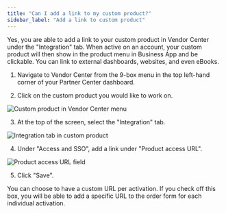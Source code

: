 ```yaml
---
title: "Can I add a link to my custom product?"
sidebar_label: "Add a link to custom product"
---
```


Yes, you are able to add a link to your custom product in Vendor Center under the "Integration" tab. When active on an account, your custom product will then show in the product menu in Business App and be clickable. You can link to external dashboards, websites, and even eBooks.

1) Navigate to Vendor Center from the 9-box menu in the top left-hand corner of your Partner Center dashboard.

2) Click on the custom product you would like to work on.

![Custom product in Vendor Center menu](/img/partner-center/vendor-center-faqs/custom-product-vendor-center-menu.jpg)

3) At the top of the screen, select the "Integration" tab.

![Integration tab in custom product](/img/partner-center/vendor-center-faqs/custom-product-integration-tab.jpg)

4) Under "Access and SSO", add a link under "Product access URL".

![Product access URL field](/img/partner-center/vendor-center-faqs/custom-product-access-url.jpg)

5) Click "Save".

You can choose to have a custom URL per activation. If you check off this box, you will be able to add a specific URL to the order form for each individual activation.